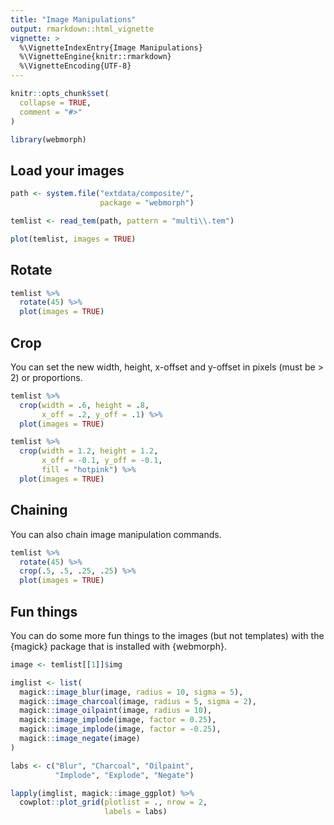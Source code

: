 ```yaml
---
title: "Image Manipulations"
output: rmarkdown::html_vignette
vignette: >
  %\VignetteIndexEntry{Image Manipulations}
  %\VignetteEngine{knitr::rmarkdown}
  %\VignetteEncoding{UTF-8}
---
```


```r
knitr::opts_chunk$set(
  collapse = TRUE,
  comment = "#>"
)
```

```r
library(webmorph)
```

## Load your images

```r
path <- system.file("extdata/composite/", 
                    package = "webmorph")

temlist <- read_tem(path, pattern = "multi\\.tem")
```

```r
plot(temlist, images = TRUE)
```

## Rotate

```r
temlist %>%
  rotate(45) %>%
  plot(images = TRUE)
```


## Crop

You can set the new width, height, x-offset and y-offset in pixels (must be > 2) or proportions.

```r
temlist %>%
  crop(width = .6, height = .8, 
       x_off = .2, y_off = .1) %>%
  plot(images = TRUE)
```


```r
temlist %>%
  crop(width = 1.2, height = 1.2, 
       x_off = -0.1, y_off = -0.1,
       fill = "hotpink") %>%
  plot(images = TRUE)
```

## Chaining

You can also chain image manipulation commands.

```r
temlist %>%
  rotate(45) %>%
  crop(.5, .5, .25, .25) %>%
  plot(images = TRUE)
```


## Fun things

You can do some more fun things to the images (but not templates) with the {magick} package that is installed with {webmorph}.

```r
image <- temlist[[1]]$img

imglist <- list(
  magick::image_blur(image, radius = 10, sigma = 5),
  magick::image_charcoal(image, radius = 5, sigma = 2),
  magick::image_oilpaint(image, radius = 10),
  magick::image_implode(image, factor = 0.25),
  magick::image_implode(image, factor = -0.25),
  magick::image_negate(image)
)

labs <- c("Blur", "Charcoal", "Oilpaint", 
          "Implode", "Explode", "Negate")

lapply(imglist, magick::image_ggplot) %>%
  cowplot::plot_grid(plotlist = ., nrow = 2,
                     labels = labs)

```

